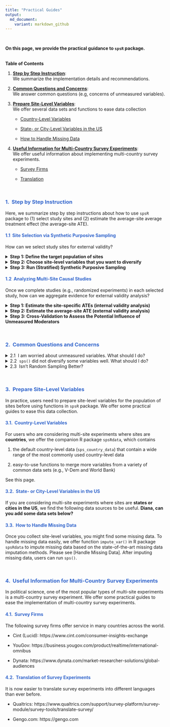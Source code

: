 ```yaml
---
title: "Practical Guides"
output: 
  md_document:
    variant: markdown_github
---
```

<br>

<p class = "h5">**On this page, we provide the practical guidance to `spsR` package.**</p> 

<br>
<div class="card bg-light mb-3">
  <div class="card-header">**Table of Contents**</div>
  <div class="card-body">
  1. [**Step by Step Instruction**](#step): <br> 
  We summarize the implementation details and recommendations. 

  2. [**Common Questions and Concerns**](#question): <br>
  We answer common questions (e.g, concerns of unmeasured variables).

  3. [**Prepare Site-Level Variables**](#prepare): <br>
  We offer several data sets and functions to ease data collection
     
     * [Country-Level Variables](#prepare-country) 
     
     * [State- or City-Level Variables in the US](#prepare-us)
     
     * [How to Handle Missing Data](#missing) 

  4. [**Useful Information for Multi-Country Survey Experiments**](#useful): <br>
  We offer useful information about implementing multi-country survey experiments.
     
     * [Survey Firms](#firms) 
     
     * [Translation](#translation) 
  </div>
</div>

<br>

### <span style="color:#3366CC">**1. \ Step by Step Instruction**</span> {#step}
<p class="lh-lg">
</p>
Here, we summarize step by step instructions about how to use `spsR` package to (1) select study sites and (2) estimate the average-site average treatment effect (the average-site ATE). 

#### <span style="color:#3366CC">1.1 \ Site Selection via Synthetic Purposive Sampling</span>
<p class="lh-lg">
</p>
How can we select study sites for external validity? 

<details>
<summary>**Step 1: Define the target population of sites**</summary>

Users first specify a target population of sites from which they sample sites. This defines the target against which external validity of a given substantive theory is evaluated. This step is equivalent to clarifying the eligibility criteria or the scope condition of your theory, e.g., if a theory is developed to explain advanced democracies in Europe, the target population of sites should include advanced democracies in Europe but should not include other countries, such as Japan or the U.S. In our example on the [Get Started Page](http://naokiegami.com/spsR/articles/intro.html), we chose 15 European countries as the target population of sites.
</details>

<details>
<summary>**Step 2: Choose site-level variables that you want to diversify**</summary>  

It is recommended to choose contextual moderators that predict differences in the ATEs across sites. This step is what researchers are already doing implicitly when diversifying one or two variables by hand in practice. With SPS, users can incorporate all the covariates that are expected to moderate the ATEs across sites (instead of just one or two variables). For example, in our example on the [Get Started Page](http://naokiegami.com/spsR/articles/intro.html), we chose 7 variables discussed in the original paper: GDP, size of migrant population, unemployment rates, general support for immigration, the proportion of females, the mean age, and the mean education.

We recommend against including too many irrelevant variables because SPS might decrease the balance on key variables to improve the balance on such irrelevant variables. When there is a concern about unobserved site-level variables, it is recommended to include some proxies of such unobserved variables, if feasible. By diversifying such observed proxies that are associated with the unobserved variables, SPS can often mitigate the potential influence of unobserved variables. Please also see AAA to learn more about how to handle unmeasured confounders. 

More practically, to ease the implementation, we offer the default county-level data that contain most of common country-level variables social scientists often diversify, e.g., geography, polity score, GDP, population, education-level, and so on. Please see AAA. 
</details>

<details>
<summary>**Step 3: Run (Stratified) Synthetic Purposive Sampling**</summary>  

After collecting site-level variables (see AAA), users can run function `sps()` to optimally diversify the chosen site-level variables. Please see the [Get Started Page](http://naokiegami.com/spsR/articles/intro.html) for implementation. 

It is recommended to *stratify* key site-level variables using function `stratify_sps()`. This stratification can allow users to impose certain conditions to site selection. For example, researchers can make sure to select at least one country from each region of the world. Researchers can also incorporate other domain knowledge and practical constraints into SPS. For example, users might not be able to run experiments in certain countries that are not covered by online survey firms. Users might want to include certain sites because they provide a hard test for a given theory. Please see AAA for different examples of stratification. 

In practice, it is recommended to visualize site election using function `sps_plot()` and check how selected sites cover a wide range of values in each site-level variable. 
</details>


#### <span style="color:#3366CC">1.2 \ Analyzing Multi-Site Causal Studies</span> {#analyze}
<p class="lh-lg">
</p>
Once we complete studies (e.g., randomized experiments) in each selected study, how can we aggregate evidence for external validity analysis? 

<details>
<summary>**Step 1: Estimate the site-specific ATEs (internal validity analysis)**</summary>

Users can first report internal validity analyses, focusing on causal estimates within selected sites. For this purpose, researchers can use whatever estimator they would like to use to estimate the ATEs in each site, e.g., difference-in-means or linear regression estimators. Because SPS has selected diverse sites, researchers can investigate how causal estimates vary across diverse contexts.

</details>

<details>
<summary>**Step 2: Estimate the average-site ATE (external validity analysis)**</summary>

Researchers can use function `sps_estimator()` to estimate the average-site ATE and test whether causal findings in selected sites generalize to a broader population of sites. 

In practice, researchers can use `plot(sps_est)` to visualize site-specific ATEs and the average-site ATE together. Here `sps_est` is the output from `sps_estimator()`. Please see the [Get Started Page](http://naokiegami.com/spsR/articles/intro.html) for implementation.   

</details>

<details>
<summary>**Step 3: Cross-Validation to Assess the Potential Influence of Unmeasured Moderators**</summary>

Finally, to empirically test the potential influence of unobserved site-level variables, researchers can conduct site-level cross-validation using function `sps_cv()`. Please see the [Get Started Page](http://naokiegami.com/spsR/articles/intro.html) for implementation.   

In this function, we randomly choose half of the selected sites as if they were unobserved non-selected sites and predict the average ATE of those non-selected sites based on the remaining selected sites. By repeating the same procedure many times, researchers can empirically check how well the SPS estimator can credibly infer the ATEs in non-selected sites. When users pass this test, there is no evidence of significant bias from unobserved site-level variables, while researchers can never confirm it as in usual statistical tests. 

When users fail this test, it implies large across-site heterogeneity, not explained by site-level variables. We view this as an opportunity for further research (rather than a failure of the study) because it shows that there remains a large amount of across-site heterogeneity that existing theories cannot account for. In such scenarios, researchers can consider sequential learning: rather than viewing the current study as the final confirmation, researchers could suggest a new study by sequentially applying SPS.

**Add a quick example here?**

</details>

<br>

### <span style="color:#3366CC">**2. \ Common Questions and Concerns**</span> {#question}
<p class="lh-lg">
</p>
<details><summary><tag class = "h5">2.1 \ I am worried about unmeasured variables. What should I do?</tag></summary>

Researchers might be worried about the potential influence of unobserved moderators. We clarify several points about how to reason about unobserved moderators. 

(1) Compared to the current practice of purposive sampling, where researchers often only focus on one or two variables, this concern is mitigated in SPS because users can include any number of site-level moderators based on their domain and theoretical knowledge. 

(2) Diversifying observed site-level variables can often help diversify even unobserved site-level variables when many key site-level variables are correlated. In addition, if unobserved variables are independent of observed site-level variables, this does not lead to unobserved bias because the distribution of unobserved variables will be the same in selected and non-selected sites, if we select sites only based on observed variables. Therefore, SPS will make the potential influence of unobserved moderators bigger only when diversifying observed site-level variables somehow reduces the diversity of unobserved site-level variables, which requires users to believe some complicated nonlinear relationships between observed and unobserved site-level variables. 

(3) While diversifying observed site-level variables can often diversify unobserved site-level variables, it is always recommended to empirically assess the influence of unobserved moderators using site-level cross-validation using function `sps_cv()` (see the third step in [Section 1.2 Analyzing Multi-Site Causal Studies](#analyze)). 

(4) Finally, SPS focuses on the mean squared error and does not assume the absence of unobserved moderators, so its theoretical guarantees are valid even if there exist unobserved moderators. The SPS algorithm can reduce the mean squared error further if users can include more predictive moderators, but unobserved moderators do not invalidate the use of SPS. Please see Section 5.3 of [Egami and Lee (2023+)](https://naokiegami.com/paper/sps.pdf) for its theoretical foundation.

</details>

<details><summary><tag class = "h5">2.2 \ `sps()` did not diversify some variables well. What should I do? </tag></summary>
 **I will add this later**
</details>

<details><summary><tag class = "h5">2.3 \ Isn't Random Sampling Better?</tag></summary>

If random sampling is feasible and the number of sites to be sampled is relatively large, it is recommended to rely on random sampling. However, in many social science settings, random sampling has been infeasible (see the literature review in [Egami and Lee (2023+)](https://naokiegami.com/paper/sps.pdf)). The proposed SPS is complementary to random sampling and is most useful when random sampling is infeasible.

</details>

<br>

### <span style="color:#3366CC">**3. \ Prepare Site-Level Variables**</span> {#prepare}
<p class="lh-lg">
</p>
In practice, users need to prepare site-level variables for the population of sites before using functions in `spsR` package. We offer some practical guides to ease this data collection. 

#### <span style="color:#3366CC">3.1. \ Country-Level Variables</span> {#prepare-country}
<p class="lh-lg">
</p>

For users who are considering multi-site experiments where sites are **countries**, we offer the companion R package `spsRdata`, which contains

1. the default country-level data (`sps_country_data`) that contain a wide range of the most commonly used country-level data

2. easy-to-use functions to merge more variables from a variety of common data sets (e.g., V-Dem and World Bank)

See this page. 

#### <span style="color:#3366CC">3.2. \ State- or City-Level Variables in the US</span> {#prepare-us}
<p class="lh-lg">
</p>
   
If you are considering multi-site experiments where sites are **states or cities in the US**, we find the following data sources to be useful. **Diana, can you add some data sets below?**

#### <span style="color:#3366CC">3.3. \ How to Handle Missing Data</span> {#missing}
<p class="lh-lg">
</p>
   
Once you collect site-level variables, you might find some missing data. To handle missing data easily, we offer function `impute_var()` in R package `spsRdata` to impute missing data based on the state-of-the-art missing data imputation methods. Please see [Handle Missing Data]. After imputing missing data, users can run `sps()`. 

<br>

### <span style="color:#3366CC">**4. \ Useful Information for Multi-Country Survey Experiments**</span> {#useful}
<p class="lh-lg">
</p>

In political science, one of the most popular types of multi-site experiments is a multi-country survey experiment. We offer some practical guides to ease the implementation of multi-country survey experiments.

#### <span style="color:#3366CC">4.1. \ Survey Firms</span> {#firms}
<p class="lh-lg">
</p>

The following survey firms offer service in many countries across the world. 

* Cint (Lucid): https://www.cint.com/consumer-insights-exchange

* YouGov: https://business.yougov.com/product/realtime/international-omnibus

* Dynata: https://www.dynata.com/market-researcher-solutions/global-audiences

#### <span style="color:#3366CC">4.2. \ Translation of Survey Experiments</span> {#translation}
<p class="lh-lg">
</p>

It is now easier to translate survey experiments into different languages than ever before. 

* Qualtrics: https://www.qualtrics.com/support/survey-platform/survey-module/survey-tools/translate-survey/

* Gengo.com: https://gengo.com
